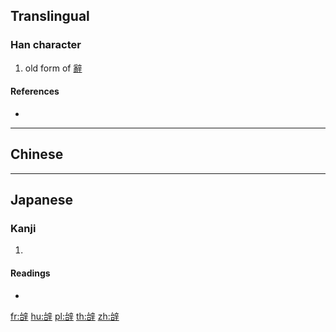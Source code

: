 {{character info/new}}
==Translingual==

===Han character===
{{Han char|rn=160|rad=辛|as=05|sn=12|four=|canj=IRYTJ}}
# {{defn|Han|sort=辛05}} old form of [[辭]]

====References====
* {{Han ref|kx=1251.010|dkj=38637|dj=1730.070|hdz=64037.020|uh=8F9D|ud=36765}}

----

==Chinese==
{{zh-see|辭|v}}

----

==Japanese==

===Kanji===
{{ja-kanji|grade=|rs=辛05}}

# {{defn|lang=ja|sort=辛05}}

====Readings====
* {{ja-readings|on=[[じ]] (ji)|kun=[[やめる]] (yameru)|nanori=}}

[[fr:辝]]
[[hu:辝]]
[[pl:辝]]
[[th:辝]]
[[zh:辝]]